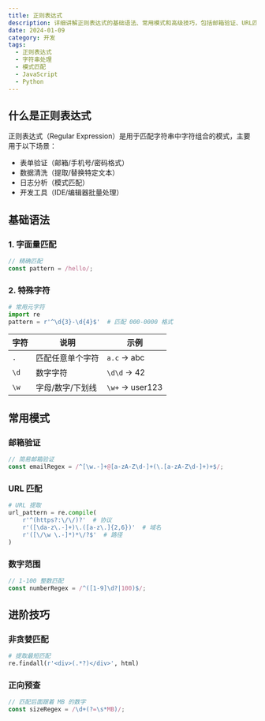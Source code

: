 ```yaml
---
title: 正则表达式
description: 详细讲解正则表达式的基础语法、常用模式和高级技巧，包括邮箱验证、URL匹配、数字范围等实用示例
date: 2024-01-09
category: 开发
tags:
  - 正则表达式
  - 字符串处理
  - 模式匹配
  - JavaScript
  - Python
---
```


## 什么是正则表达式

正则表达式（Regular Expression）是用于匹配字符串中字符组合的模式，主要用于以下场景：

- 表单验证（邮箱/手机号/密码格式）
- 数据清洗（提取/替换特定文本）
- 日志分析（模式匹配）
- 开发工具（IDE/编辑器批量处理）

## 基础语法

### 1. 字面量匹配

```javascript
// 精确匹配
const pattern = /hello/;
```

### 2. 特殊字符

```python
# 常用元字符
import re
pattern = r'^\d{3}-\d{4}$'  # 匹配 000-0000 格式
```

| 字符 | 说明                | 示例          |
|------|---------------------|---------------|
| `.`  | 匹配任意单个字符    | `a.c` → abc   |
| `\d` | 数字字符            | `\d\d` → 42  |
| `\w` | 字母/数字/下划线     | `\w+` → user123 |

## 常用模式

### 邮箱验证

```javascript
// 简易邮箱验证
const emailRegex = /^[\w.-]+@[a-zA-Z\d-]+(\.[a-zA-Z\d-]+)+$/;
```

### URL 匹配

```python
# URL 提取
url_pattern = re.compile(
    r'^(https?:\/\/)?'  # 协议
    r'([\da-z\.-]+)\.([a-z\.]{2,6})'  # 域名
    r'([\/\w \.-]*)*\/?$'  # 路径
)
```

### 数字范围

```javascript
// 1-100 整数匹配
const numberRegex = /^([1-9]\d?|100)$/;
```

## 进阶技巧

### 非贪婪匹配

```python
# 提取最短匹配
re.findall(r'<div>(.*?)</div>', html)
```

### 正向预查

```javascript
// 匹配后面跟着 MB 的数字
const sizeRegex = /\d+(?=\s*MB)/;
```